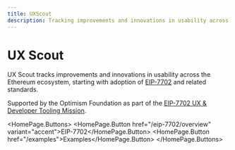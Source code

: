 ```yaml
---
title: UXScout
description: Tracking improvements and innovations in usability across the Ethereum ecosystem
---
```


# UX Scout

UX Scout tracks improvements and innovations in usability across the Ethereum ecosystem, starting with adoption of [EIP-7702](https://github.com/ethereum/EIPs/blob/master/EIPS/eip-7702.md) and related standards.

Supported by the Optimism Foundation as part of the [EIP-7702 UX & Developer Tooling Mission](https://github.com/ethereum-optimism/ecosystem-contributions/issues/274).

  <HomePage.Buttons>
    <HomePage.Button href="/eip-7702/overview" variant="accent">EIP-7702</HomePage.Button>
    <HomePage.Button href="/examples">Examples</HomePage.Button>
  </HomePage.Buttons>